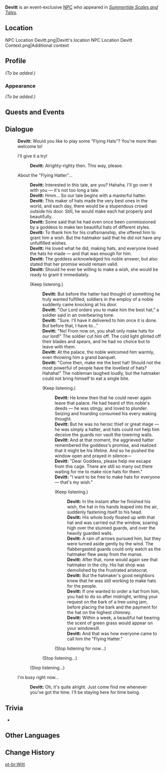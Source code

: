 {{Meta
<!-- Remove this template after adding the missing info -->
|missing_NPC_profile  = yes
}}
{{Character Infobox
|type             = Event NPC
|image            = NPC Devitt.png
|realname         = <!-- Optional, if different from in-game name -->
|deceased         = <!-- Past (for deceased prior to events of the game) or free response -->
|region           = Simulanka
|location         = Simulanka
|affiliation      = 
|title            = 

|ancestry         = <!-- Clan/family -->
|father           = 
|mother           = 
|spouse           = 
|sibling          = 
|child            = 
|relative         = 

|voiceEN          = 
|voiceCN          = 
|voiceJP          = 
|voiceKR          = 
}}
'''Devitt''' is an event-exclusive [[NPC]] who appeared in ''[[Summertide Scales and Tales]]''.

==Location==
<gallery>
NPC Location Devitt.png|Devitt's location
NPC Location Devitt Context.png|Additional context
</gallery>

==Profile==
''(To be added.)''

===Appearance===
''(To be added.)''

==Quests and Events==
{{Quests and Events}}
<!--
==Idle Quotes==
{{Dialogue Start}}
: {{DIcon|Idle}} {{Tx}}
:: {{A|VO {{subst:#titleparts:{{subst:PAGENAME}}}} 01.ogg}} "{{Tx}}"
{{Dialogue End}}
-->
==Dialogue==
{{Dialogue Start}}
:'''Devitt:''' Would you like to play some "Flying Hats"? You're more than welcome to!
:{{DIcon|Flying Hatter's Trick}} I'll give it a try!
::'''Devitt:''' Alrighty-righty then. This way, please.
:{{DIcon}} About the "Flying Hatter"...
::'''Devitt:''' Interested in this tale, are you? Hahaha. I'll go over it with you &mdash; it's not too long a tale.
::'''Devitt:''' Hmm... So our tale begins with a masterful hatter.
::'''Devitt:''' This maker of hats made the very best ones in the world, and each day, there would be a stupendous crowd outside his door. Still, he would make each hat properly and beautifully.
::'''Devitt:''' Some said that he had even once been commissioned by a goddess to make ten beautiful hats of different styles.
::'''Devitt:''' To thank him for his craftsmanship, she offered him to grant him a wish. But the hatmaker said that he did not have any unfulfilled wishes.
::'''Devitt:''' He loved what he did, making hats, and everyone loved the hats he made &mdash; and that was enough for him.
::'''Devitt:''' The goddess acknowledged his noble answer, but also stated that her promise would remain valid.
::'''Devitt:''' Should he ever be willing to make a wish, she would be ready to grant it immediately.
::{{DIcon}} (Keep listening.)
:::'''Devitt:''' But before the hatter had thought of something he truly wanted fulfilled, soldiers in the employ of a noble suddenly came knocking at his door.
:::'''Devitt:''' "Our Lord orders you to make him the best hat," a soldier said in an overbearing tone.
:::'''Devitt:''' "Sure. I'll have it delivered to him once it is done. But before that, I have to..."
:::'''Devitt:''' "No! From now on, you shall only make hats for our lord!" The soldier cut him off. The cold light glinted off their blades and spears, and he had no choice but to leave with them.
:::'''Devitt:''' At the palace, the noble welcomed him warmly, even throwing him a grand banquet.
:::'''Devitt:''' "Come then, make me the best hat! Should not the most powerful of people have the loveliest of hats? Hahaha!" The nobleman laughed loudly, but the hatmaker could not bring himself to eat a single bite.
:::{{DIcon}} (Keep listening.)
::::'''Devitt:''' He knew then that he could never again leave that palace. He had heard of this noble's deeds &mdash; he was stingy, and loved to plunder. Seizing and hoarding consumed his every waking thought.
::::'''Devitt:''' But he was no heroic thief or great mage &mdash; he was simply a hatter, and hats could not help him deceive the guards nor vault the towering walls.
::::'''Devitt:''' And at that moment, the aggrieved hatter remembered the goddess's promise, and realized that it might be his lifeline. And so he pushed the window open and prayed in silence&mdash;
::::'''Devitt:''' "Dear Goddess, please help me escape from this cage. There are still so many out there waiting for me to make nice hats for them."
::::'''Devitt:''' "I want to be free to make hats for everyone &mdash; that's my wish."
::::{{DIcon}} (Keep listening.)
:::::'''Devitt:''' In the instant after he finished his wish, the hat in his hands leaped into the air, suddenly fastening itself to his head.
:::::'''Devitt:''' His whole body floated up with that hat and was carried out the window, soaring high over the stunned guards, and over the heavily guarded walls.
:::::'''Devitt:''' A rain of arrows pursued him, but they were turned aside gently by the wind. The flabbergasted guards could only watch as the hatmaker flew away from the manse.
:::::'''Devitt:''' After that, none would again see that hatmaker in the city. His hat shop was demolished by the frustrated aristocrat.
:::::'''Devitt:''' But the hatmaker's good neighbors knew that he was still working to make hats for the people.
:::::'''Devitt:''' If one wanted to order a hat from him, you had to do so after midnight, writing your request on the bark of a tree using jam, before placing the bark and the payment for the hat on the highest chimney.
:::::'''Devitt:''' Within a week, a beautiful hat bearing the scent of green grass would appear on your windowsill.
:::::'''Devitt:''' And that was how everyone came to call him the "Flying Hatter."
::::{{DIcon}} (Stop listening for now...)
:::{{DIcon}} (Stop listening...)
::{{DIcon}} (Stop listening...)
:{{DIcon}} I'm busy right now...
::'''Devitt:''' Oh, it's quite alright. Just come find me whenever you've got the time. I'll be staying here for time being.
{{Dialogue End}}

==Trivia==
* {{Furnishing Mentions}}

==Other Languages==
{{Other Languages|default_hidden=1
|en     = Devitt
|zhs    = 德维特
|zhs_rm = Déwéitè
|zht    = 德維特
|zht_rm = Déwéitè
|ja     = デヴィット
|ko     = 데비트
|es     = Devitt
|fr     = Devitt
|ru     = Девитт
|th     = Devitt
|vi     = Devitt
|de     = Devitt
|id     = Devitt
|pt     = Witt
|tr     = Devitt
|it     = Devitt
}}

==Change History==
{{Change History|4.8}}
<!--
==References==
{{Reflist}}
-->

[[pt-br:Witt]]